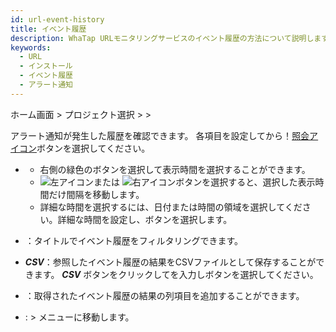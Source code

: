 ```yaml
---
id: url-event-history
title: イベント履歴
description: WhaTap URLモニタリングサービスのイベント履歴の方法について説明します。
keywords:
  - URL
  - インストール
  - イベント履歴
  - アラート通知
---
```


ホーム画面 > プロジェクト選択 > <Cmdname sid="side_event" className="uitext" /> > <Cmdname sid="side_eventHistory" className="uitext" />

アラート通知が発生した履歴を確認できます。 各項目を設定してから！[照会アイコン](/img/ico-btn-search.png)ボタンを選択してください。

<ImgLang img='url-event-history.png' desc='イベント履歴' />

- <Cmdname sid="time_selector" className="uitext" />

  - 右側の緑色のボタンを選択して表示時間を選択することができます。
  - ![左アイコン](/img/left-arrow.svg)または ![右アイコン](/img/right-arrow.svg)ボタンを選択すると、選択した表示時間だけ間隔を移動します。
  - 詳細な時間を選択するには、日付または時間の領域を選択してください。詳細な時間を設定し、<Cmdname sid="apply" className="uitext" />ボタンを選択します。

- <Cmdname sid="filter" className="uitext" />：タイトルでイベント履歴をフィルタリングできます。

- **_CSV_**：参照したイベント履歴の結果をCSVファイルとして保存することができます。 **_CSV_** ボタンをクリックして<Cmdname sid="maximum_csv_lines" className="uitext" />を入力し<Cmdname sid="download" className="uitext" />ボタンを選択してください。

- <Cmdname sid="column_select" className="uitext" />：取得されたイベント履歴の結果の列項目を追加することができます。

- <Cmdname sid="event_setting" className="uitext" />: <Cmdname sid="side_event" className="uitext" /> &gt; <Cmdname sid="side_eventSetting" className="uitext" />メニューに移動します。
